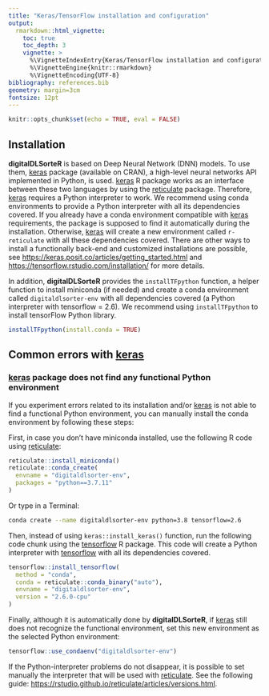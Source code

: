 ```yaml
---
title: "Keras/TensorFlow installation and configuration"
output: 
  rmarkdown::html_vignette:
    toc: true
    toc_depth: 3
    vignette: >
      %\VignetteIndexEntry{Keras/TensorFlow installation and configuration}
      %\VignetteEngine{knitr::rmarkdown}
      %\VignetteEncoding{UTF-8}
bibliography: references.bib
geometry: margin=3cm
fontsize: 12pt
---
```


```r
knitr::opts_chunk$set(echo = TRUE, eval = FALSE)
```

## Installation

**digitalDLSorteR** is based on Deep Neural Network (DNN) models. To use them, [keras](https://cran.r-project.org/package=keras) package (available on CRAN), a high-level neural networks API implemented in Python, is used. [keras](https://cran.r-project.org/package=keras) R package works as an interface between these two languages by using the [reticulate](https://cran.r-project.org/package=reticulate) package. Therefore, [keras](https://cran.r-project.org/package=keras) requires a Python interpreter to work. We recommend using conda environments to provide a Python interpreter with all its dependencies covered. If you already have a conda environment compatible with [keras](https://cran.r-project.org/package=keras) requirements, the package is supposed to find it automatically during the installation. Otherwise, [keras](https://cran.r-project.org/package=keras) will create a new environment called `r-reticulate` with all these dependencies covered. There are other ways to install a functionally back-end and customized installations are possible, see <https://keras.posit.co/articles/getting_started.html> and <https://tensorflow.rstudio.com/installation/> for more details.

In addition, **digitalDLSorteR** provides the `installTFpython` function, a helper function to install miniconda (if needed) and create a conda environment called `digitaldlsorter-env` with all dependencies covered (a Python interpreter with tensorflow = 2.6). We recommend using `installTFpython` to install tensorFlow Python library. 

```r
installTFpython(install.conda = TRUE)
```

## Common errors with [keras](https://cran.r-project.org/package=keras)

### [keras](https://cran.r-project.org/package=keras) package does not find any functional Python environment

If you experiment errors related to its installation and/or [keras](https://cran.r-project.org/package=keras) is not able to find a functional Python environment, you can manually install the conda environment by following these steps:

First, in case you don't have miniconda installed, use the following R code using [reticulate](https://cran.r-project.org/package=reticulate):

```r
reticulate::install_miniconda()
reticulate::conda_create(
  envname = "digitaldlsorter-env", 
  packages = "python==3.7.11"
)
```

Or type in a Terminal:

```bash
conda create --name digitaldlsorter-env python=3.8 tensorflow=2.6
```

Then, instead of using `keras::install_keras()` function, run the following code chunk using the [tensorflow](https://cran.r-project.org/package=tensorflow) R package. This code will create a Python interpreter with [tensorflow](https://cran.r-project.org/package=tensorflow) with all its dependencies covered.

```r
tensorflow::install_tensorflow(
  method = "conda", 
  conda = reticulate::conda_binary("auto"), 
  envname = "digitaldlsorter-env", 
  version = "2.6.0-cpu"
)
```

Finally, although it is automatically done by **digitalDLSorteR**, if [keras](https://cran.r-project.org/package=keras) still does not recognize the functional environment, set this new environment as the selected Python environment:

```r
tensorflow::use_condaenv("digitaldlsorter-env")
```

If the Python-interpreter problems do not disappear, it is possible to set manually the interpreter that will be used with [reticulate](https://cran.r-project.org/package=reticulate). See the following guide: <https://rstudio.github.io/reticulate/articles/versions.html>. 

